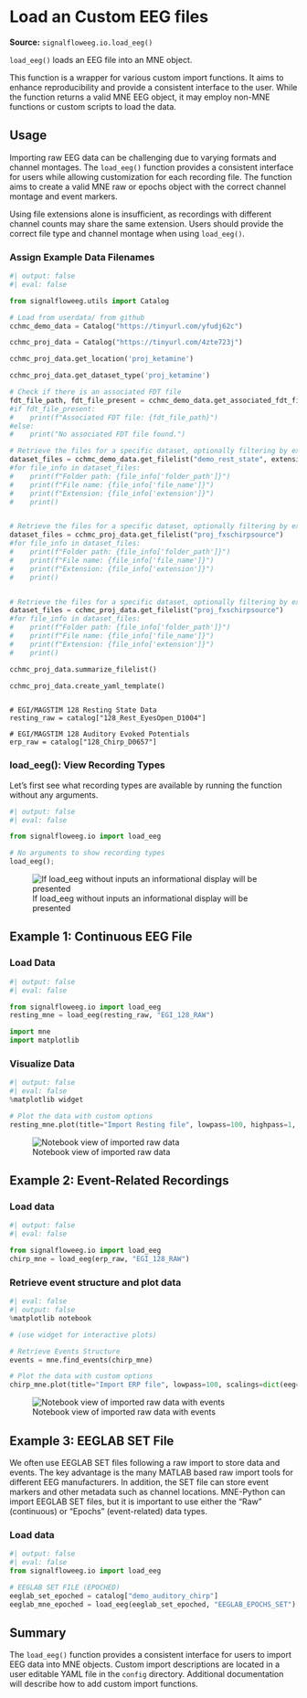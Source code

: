 # Load an Custom EEG files
**Source:** `signalfloweeg.io.load_eeg()`

`load_eeg()` loads an EEG file into an MNE object. 

This function is a wrapper for various custom import functions. It aims to enhance reproducibility and provide a consistent interface to the user. While the function returns a valid MNE EEG object, it may employ non-MNE functions or custom scripts to load the data.

## Usage

Importing raw EEG data can be challenging due to varying formats and channel montages. The `load_eeg()` function provides a consistent interface for users while allowing customization for each recording file. The function aims to create a valid MNE raw or epochs object with the correct channel montage and event markers.

Using file extensions alone is insufficient, as recordings with different channel counts may share the same extension. Users should provide the correct file type and channel montage when using `load_eeg()`.

### Assign Example Data Filenames

```python
#| output: false
#| eval: false

from signalfloweeg.utils import Catalog

# Load from userdata/ from github
cchmc_demo_data = Catalog("https://tinyurl.com/yfudj62c")

cchmc_proj_data = Catalog("https://tinyurl.com/4zte723j")

cchmc_proj_data.get_location('proj_ketamine')

cchmc_proj_data.get_dataset_type('proj_ketamine')

# Check if there is an associated FDT file
fdt_file_path, fdt_file_present = cchmc_demo_data.get_associated_fdt_file("demo_rest_state")
#if fdt_file_present:
#    print(f"Associated FDT file: {fdt_file_path}")
#else:
#    print("No associated FDT file found.")

# Retrieve the files for a specific dataset, optionally filtering by extension
dataset_files = cchmc_demo_data.get_filelist("demo_rest_state", extension=".set")
#for file_info in dataset_files:
#    print(f"Folder path: {file_info['folder_path']}")
#    print(f"File name: {file_info['file_name']}")
#    print(f"Extension: {file_info['extension']}")
#    print()


# Retrieve the files for a specific dataset, optionally filtering by extension
dataset_files = cchmc_proj_data.get_filelist("proj_fxschirpsource")
#for file_info in dataset_files:
#    print(f"Folder path: {file_info['folder_path']}")
#    print(f"File name: {file_info['file_name']}")
#    print(f"Extension: {file_info['extension']}")
#    print()


# Retrieve the files for a specific dataset, optionally filtering by extension
dataset_files = cchmc_proj_data.get_filelist("proj_fxschirpsource")
#for file_info in dataset_files:
#    print(f"Folder path: {file_info['folder_path']}")
#    print(f"File name: {file_info['file_name']}")
#    print(f"Extension: {file_info['extension']}")
#    print()

cchmc_proj_data.summarize_filelist()

cchmc_proj_data.create_yaml_template()


```

```

# EGI/MAGSTIM 128 Resting State Data
resting_raw = catalog["128_Rest_EyesOpen_D1004"]

# EGI/MAGSTIM 128 Auditory Evoked Potentials
erp_raw = catalog["128_Chirp_D0657"]

```

### load_eeg(): View Recording Types

Let's first see what recording types are available by running the function without any arguments.

```python
#| output: false
#| eval: false

from signalfloweeg.io import load_eeg

# No arguments to show recording types
load_eeg();

```

![If load_eeg without inputs an informational display will be presented](https://www.dropbox.com/scl/fi/keuls51ipvvifr254h60t/CleanShot-2024-03-11-at-12.42.30-2x.png?rlkey=9icyz9yzbwouicqmmki7tjqcx&raw=1)

## Example 1: Continuous EEG File
### Load Data
```python
#| output: false
#| eval: false

from signalfloweeg.io import load_eeg
resting_mne = load_eeg(resting_raw, "EGI_128_RAW")

import mne
import matplotlib

```

### Visualize Data

```python
#| output: false
#| eval: false
%matplotlib widget 

# Plot the data with custom options
resting_mne.plot(title="Import Resting file", lowpass=100, highpass=1, scalings=dict(eeg=20e-6), event_color="red", remove_dc=True, clipping=None, decim=3);

```

![Notebook view of imported raw data](https://www.dropbox.com/scl/fi/gi1tjs9sxm884yxukj9sc/CleanShot-2024-03-11-at-16.32.18-2x.png?rlkey=f3l94bcyo9f1nwc3zuopjo110&raw=1)


## Example 2: Event-Related Recordings

### Load data

```python
#| output: false
#| eval: false

from signalfloweeg.io import load_eeg
chirp_mne = load_eeg(erp_raw, "EGI_128_RAW")

```

### Retrieve event structure and plot data

```python
#| eval: false
#| output: false
%matplotlib notebook 

# (use widget for interactive plots)

# Retrieve Events Structure
events = mne.find_events(chirp_mne)

# Plot the data with custom options
chirp_mne.plot(title="Import ERP file", lowpass=100, scalings=dict(eeg=20e-6), event_color="red", remove_dc=True, clipping=None, decim=3, events=events);

```

![Notebook view of imported raw data with events](https://www.dropbox.com/scl/fi/d8iim34gaf1jhklpp5so7/CleanShot-2024-03-11-at-16.21.18-2x.png?rlkey=4suz67mg4g2qew3f0v164jd4r&raw=1)

## Example 3: EEGLAB SET File

We often use EEGLAB SET files following a raw import to store data and events. The key advantage is the many MATLAB based raw import tools for different EEG manufacturers. In addition, the SET file can store event markers and other metadata such as channel locations. MNE-Python can import EEGLAB SET files, but it is important to use either the "Raw" (continuous) or "Epochs" (event-related) data types.

### Load data

```python
#| output: false
#| eval: false
from signalfloweeg.io import load_eeg

# EEGLAB SET FILE (EPOCHED)
eeglab_set_epoched = catalog["demo_auditory_chirp"]
eeglab_mne_epoched = load_eeg(eeglab_set_epoched, "EEGLAB_EPOCHS_SET")

```

## Summary

The `load_eeg()` function provides a consistent interface for users to import EEG data into MNE objects. Custom import descriptions are located in a user editable YAML file in the `config` directory. Additional documentation will describe how to add custom import functions.